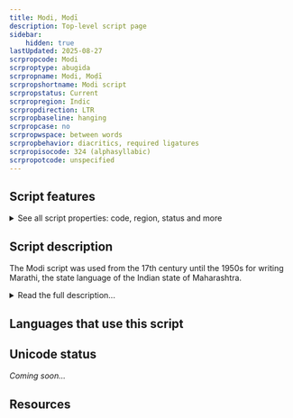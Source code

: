 ```yaml
---
title: Modi, Moḍī
description: Top-level script page
sidebar:
    hidden: true
lastUpdated: 2025-08-27
scrpropcode: Modi
scrproptype: abugida
scrpropname: Modi, Moḍī
scrpropshortname: Modi script
scrpropstatus: Current
scrpropregion: Indic
scrpropdirection: LTR
scrpropbaseline: hanging
scrpropcase: no
scrpropwspace: between words
scrpropbehavior: diacritics, required ligatures
scrpropisocode: 324 (alphasyllabic)
scrpropotcode: unspecified
---
```



## Script features

<details>
<summary> See all script properties: code, region, status and more</summary>
<ScriptInfo />
</details>

## Script description

The Modi script was used from the 17th century until the 1950s for writing Marathi, the state language of the Indian state of Maharashtra.

<details>
<summary>Read the full description...</summary>The script developed from a cursive form of [Devanagari](/scrlang/script-deva), so shares a number of features with, and is visually similar to, that script. Modi is an abugida written using thirty-three consonant letters, each bearing the inherent vowel /a/. This vowel can be changed by appending one of seven vowel diacritics to the consonant, or silenced by appending a _virama_ below the consonant. Vowels which are not preceded by a consonant are written with one of eight independent vowel letters.

Modi is considered by many to be extinct, having been replaced by Devanagari after the 1950s, although Daniels and Bright (1996) report limited use for personal correspondence. Efforts are underway to preserve knowledge of the script before the last generation of frequent users dies.
</details>

## Languages that use this script

<WsList script='Modi' wsMax='5' />

## Unicode status

_Coming soon..._

## Resources

<ScriptResources detailSummary='seemore' />

